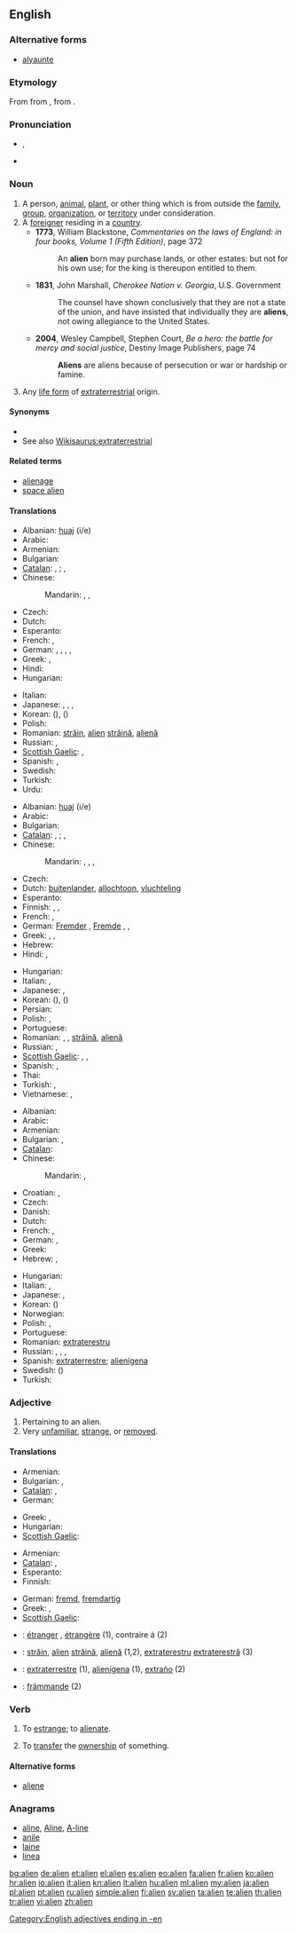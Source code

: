 ==English==
{{wikipedia|dab=Alien}}

===Alternative forms===
* [[alyaunte]] {{qualifier|15th-16th centuries}}

===Etymology===
From {{etyl|la}} {{term|alienus|aliēnus|belonging to someone else, ''later'' exotic, foreign|lang=la}} from {{term|alius||other|lang=la}}, from {{proto|Indo-European|h₂élyos}}.

===Pronunciation===
* {{IPA|/ˈeɪ.li.ən/}}, {{SAMPA|/"eI.lI.@n/}}
* {{audio|En-us-alien.ogg|Audio (US)}}

===Noun===
{{en-noun}}

# A person, [[animal]], [[plant]], or other thing which is from outside the [[family]], [[group]], [[organization]], or [[territory]] under consideration.
# A [[foreigner]] residing in a [[country]].
#* '''1773''', William Blackstone, ''Commentaries on the laws of England: in four books, Volume 1 (Fifth Edition)'', page 372
#*: An '''alien''' born may purchase lands, or other estates: but not for his own use; for the king is thereupon entitled to them.
#* '''1831''', John Marshall, ''Cherokee Nation v. Georgia'', U.S. Government
#*: The counsel have shown conclusively that they are not a state of the union, and have insisted that individually they are '''aliens''', not owing allegiance to the United States.
#* '''2004''', Wesley Campbell, Stephen Court, ''Be a hero: the battle for mercy and social justice'', Destiny Image Publishers, page 74
#*: '''Aliens''' are aliens because of persecution or war or hardship or famine.
# Any [[life form]] of [[extraterrestrial]] origin.

====Synonyms====
* {{l|en|fremd}}
* See also [[Wikisaurus:extraterrestrial]]

====Related terms====
* [[alienage]]
* [[space alien]]

====Translations====
{{trans-top|person, etc. from outside}}
* Albanian: [[huaj]] (i/e)
* Arabic: {{t-|ar|غريب|m|tr=ghariib}}
* Armenian: {{t+|hy|օտար|tr=òtar}}
* Bulgarian: {{t+|bg|чужденец}}
* [[Catalan]]: {{t+|ca|estrany|m}}, {{t-|ca|estranya|f}}; {{t-|ca|foraster|m}}, {{t-|ca|forastera|f}}
* Chinese:
*: Mandarin: {{t|cmn|異客|sc=Hani}}, {{t|cmn|异客|tr=yìkè|sc=Hani}}, {{t-|cmn|陌生人|tr=mòshēngrén|sc=Hani}}
* Czech: {{t-|cs|cizinec|m}}
* Dutch: {{t+|nl|vreemdeling}}
* Esperanto: {{t|eo|alilandano|xs=Esperanto}}
* French: {{t+|fr|étranger|m}}, {{t+|fr|étrangère|f}}
* German: {{t|de|Fremdling|m}}, {{t+|de|Fremder|m}}, {{t|de|Fremde|f}}, {{t+|de|Ausländer|m}}, {{t+|de|Ausländerin|f}}
* Greek: {{t+|el|ξένος|m|tr=ksénos}}, {{t+|el|ξένη|f|tr=kséni}}
* Hindi: {{t-|hi|अजनबी|m|tr=ajnabī|xs=Hindi}}
* Hungarian: {{t+|hu|idegen}}
{{trans-mid}}
* Italian: {{t-|it|straniero|m}}
* Japanese: {{t+|ja|外国人|tr=がいこくじん, gaikokujin}}, {{t+|ja|外人|tr=がいじん, gaijin}} {{qualifier|colloquial}}, {{t-|ja|異国人|tr=いこくじん, ikokujin}}, {{t-|ja|異邦人|tr=いほうじん, ihōjin}}
* Korean: {{t+|ko|외국인|tr=waegug-in|sc=Hang}} ({{t+|ko|外国人|sc=Hani}}), {{t|ko|이국인|tr=igug-in|sc=Hang}} ({{t-|ko|異国人|sc=Hani}})
* Polish: {{t+|pl|obcy|m}}
* Romanian: [[străin]], [[alien]] {{m}} [[străină]], [[alienă]] {{f}}
* Russian: {{t+|ru|чужак|m|tr=čužák}}, {{t+|ru|пришелец|m|tr=prišélec}}
* [[Scottish Gaelic]]: {{t-|gd|coigreach|m|xs=Scottish Gaelic}}, {{t-|gd|coimheach|m|xs=Scottish Gaelic}}
* Spanish: {{t-|es|desconocido|m}}, {{t-|es|desconocida|f}}
* Swedish: {{t+|sv|främling}}
* Turkish: {{t+|tr|yabancı}}
* Urdu: {{t-|ur|اجنبی|m|tr=ajnabī|xs=Urdu}}
{{trans-bottom}}

{{trans-top|foreigner}}
* Albanian: [[huaj]] (i/e)
* Arabic: {{t|ar|أجنبي|m|tr='ajnabiy}}
* Bulgarian: {{t+|bg|чужденец}}
* [[Catalan]]: {{t-|ca|foraster|m}}, {{t-|ca|forastera|f}}; {{t+|ca|estrany|m}}, {{t-|ca|estranya|f}}
* Chinese:
*: Mandarin: {{t-|cmn|外國人|sc=Hani}}, {{t-|cmn|外国人|tr=wàiguórén|sc=Hani}}, {{t-|cmn|外人|tr=wàirén|sc=Hani}}, {{t-|cmn|老外|tr=lǎowài|sc=Hani}} {{qualifier|colloquial}}
* Czech: {{t-|cs|cizinec|m}}
* Dutch: [[buitenlander]], [[allochtoon]], [[vluchteling]]
* Esperanto: {{t|eo|alilandano|xs=Esperanto}}
* Finnish: {{t+|fi|muukalainen}}, {{t+|fi|ulkomaalainen}}, {{t-|fi|vierasmaalainen}}
* French: {{t+|fr|étranger|m}}, {{t+|fr|étrangère|f}}
* German: [[Fremder]] {{m}}, [[Fremde]] {{f}}, {{t+|de|Ausländer|m}}, {{t+|de|Ausländerin|f}}
* Greek: {{t+|el|ξένος|m|tr=ksénos}}, {{t+|el|ξένη|f|tr=kséni}}, {{t+|el|αλλοδαπός|m|tr=allodapós}}
* Hebrew: {{t+|he|זר|alt=זָר}}
* Hindi: {{t|hi|विदेशी|tr=videshii|xs=Hindi}}, {{t|hi|अन्यदेशीय|tr=anyadeshiiya|xs=Hindi}}
{{trans-mid}}
* Hungarian: {{t+|hu|idegen}}
* Italian: {{t-|it|straniero|m}}, {{t+|it|forestiero|m}}
* Japanese: {{t+|ja|外国人|tr=がいこくじん, gaikokujin}}, {{t+|ja|外人|tr=がいじん, gaijin}} {{qualifier|colloquial}}
* Korean: {{t+|ko|외국인|tr=waegug-in|sc=Hang}} ({{t+|ko|外国人|sc=Hani}}), {{t|ko|이국인|tr=igug-in|sc=Hang}} ({{t-|ko|異国人|sc=Hani}})
* Persian: {{t+|fa|خارجی|tr=khâreji|xs=Persian}}
* Polish: {{t+|pl|cudzoziemiec|m}}, {{t+|pl|obcokrajowiec|m}}
* Portuguese: {{t+|pt|estrangeiro|m}}
* Romanian: {{t+|ro|străin|m}}, {{t-|ro|alien|m}}, [[străină]], [[alienă]] {{f}}
* Russian: {{t+|ru|иностранец|m|tr=inostránec}}, {{t+|ru|чужеземец|m|tr=čužezémec}}
* [[Scottish Gaelic]]: {{t-|gd|coigreach|m|xs=Scottish Gaelic}}, {{t-|gd|coimheach|m|xs=Scottish Gaelic}}, {{t-|gd|Gall|m|xs=Scottish Gaelic}}
* Spanish: {{t+|es|extranjero|m}}, {{t-|es|extranjera|f}}
* Thai: {{t+|th|ฝรั่ง|tr=farang}}
* Turkish: {{t+|tr|yabancı}}, {{t|tr|ecnebi}}
* Vietnamese: {{t|vi|người nước ngoài|xs=Vietnamese}}, {{t|vi|người ngoại quốc|xs=Vietnamese}}
{{trans-bottom}}

{{trans-top|life form of non-Earth origin}}
* Albanian: {{t-|sq|jashtëtokësor|xs=Albanian}}
* Arabic: {{t-|ar|غريب|m|tr=ghariib}}
* Armenian: {{t|hy|այլմոլորակային|tr=aylmolorakayin}}
* Bulgarian: {{t|bg|извънземен}}, {{t|bg|извънземен}}
* [[Catalan]]: {{t-|ca|extraterrestre|m|f}}
* Chinese:
*: Mandarin: {{t|cmn|外星人|tr=wàixīngrén|sc=Hani}}, {{t-|cmn|宇宙人|tr=yǔzhòurén|sc=Hani}}
* Croatian: {{t|hr|vanzemaljac|m}}, {{t|hr|izvanzemaljac|m}}
* Czech: {{t+|cs|mimozemšťan|m}}
* Danish: {{t|da|rumvæsen}}
* Dutch: {{t-|nl|buitenaards}}
* French: {{t+|fr|extraterrestre}}, {{t|fr|gamien|m}}
* German: {{t|de|Außerirdischer|m}}, {{t-|de|Außerirdische|f}}
* Greek: {{t+|el|εξωγήινος|m|tr=eksogí'inos}}
* Hebrew: {{t|he|חייזר|m}}, {{t|he|חוצן|m}}
{{trans-mid}}
* Hungarian: {{t+|hu|földönkívüli}}
* Italian: {{t-|it|extraterrestre}}, {{t+|it|alieno}}
* Japanese: {{t-|ja|宇宙人|tr=うちゅうじん, uchūjin}}, {{t-|ja|異星人|tr=いせいじん, iseijin}}
* Korean: {{t|ko|우주인|tr=uju'in|sc=Hang}} ({{t|ko| 宇宙人}})
* Norwegian: {{t|no|romvesen}}
* Polish: {{t|pl|istota pozaziemska|f}}, {{t|pl|kosmita|m}}
* Portuguese: {{t-|pt|alienígena|m}}
* Romanian: [[extraterestru]]
* Russian: {{t|ru|инопланетянин|m|tr=inoplanetjánin}}, {{t|ru|инопланетянка|f|tr=inoplanetjánka}}, {{t|ru|инопланетяне|p|tr=inoplanetjáne}}, {{t|ru|пришелец|m|tr=prišélec}}
* Spanish: [[extraterrestre]]; [[alienígena]]
* Swedish: {{t|sv|utomjording}} ({{t|sv|utomjordling}})
* Turkish: {{t+|tr|uzaylı}}
{{trans-bottom}}

===Adjective===
{{en-adj}}

# Pertaining to an alien.
# Very [[unfamiliar]], [[strange]], or [[removed]].

====Translations====
{{trans-top|Pertaining to an alien}}
* Armenian: {{t+|hy|օտար|tr=òtar}}
* Bulgarian: {{t|bg|чужд}}, {{t|bg|чуждестранен}}
* [[Catalan]]: {{t+|ca|aliè}}, {{qualifier|Valencian}} {{t+|ca|alié}}
* German: {{t+|de|außerirdisch}}
{{trans-mid}}
* Greek: {{t+|el|ξένος|m|tr=ksénos}}, {{t+|el|ξένη|f|tr=kséni}}
* Hungarian: {{t+|hu|idegen}}
* [[Scottish Gaelic]]: {{t-|gd|coimheach|xs=Scottish Gaelic}}
{{trans-bottom}}

{{trans-top|Being unfamiliar with}}
* Armenian: {{t+|hy|օտար|tr=òtar}}
* [[Catalan]]: {{t+|ca|estrany|m}}, {{t-|ca|estranya|f}}
* Esperanto: {{t+|eo|fremda|xs=Esperanto}}
* Finnish: {{t+|fi|vieras}}
{{trans-mid}}
* German: [[fremd]], [[fremdartig]]
* Greek: {{t+|el|ξένος|m|tr=ksénos}}, {{t+|el|ξένη|f|tr=kséni}}
* [[Scottish Gaelic]]: {{t-|gd|coimheach|xs=Scottish Gaelic}}
{{trans-bottom}}

{{checktrans-top}}
<!--added {{ttbc}}s here.-->
* {{ttbc|fr}}: [[étranger]] {{m}}, [[étrangère]] {{f}} (1), contraire à (2)
* {{ttbc|ro}}: [[străin]], [[alien]] {{m}} [[străină]], [[alienă]] {{f}} (1,2), [[extraterestru]] {{m}} [[extraterestră]] (3)
* {{ttbc|es}}: [[extraterrestre]] (1), [[alienígena]] (1), [[extraño]] {{m}} (2)
* {{ttbc|sv}}: [[främmande]] (2)
{{trans-bottom}}

===Verb===
{{en-verb}}

# {{transitive}} To [[estrange]]; to [[alienate]].
# {{legal}} To [[transfer]] the [[ownership]] of something.

====Alternative forms====
* [[aliene]]

===Anagrams===
* [[aline#English|aline]], [[Aline#English|Aline]], [[A-line#English|A-line]]
* [[anile#English|anile]]
* [[laine#English|laine]]
* [[linea#English|linea]]

[[Category:English adjectives ending in -en]]

[[bg:alien]]
[[de:alien]]
[[et:alien]]
[[el:alien]]
[[es:alien]]
[[eo:alien]]
[[fa:alien]]
[[fr:alien]]
[[ko:alien]]
[[hr:alien]]
[[io:alien]]
[[it:alien]]
[[kn:alien]]
[[lt:alien]]
[[hu:alien]]
[[ml:alien]]
[[my:alien]]
[[ja:alien]]
[[pl:alien]]
[[pt:alien]]
[[ru:alien]]
[[simple:alien]]
[[fi:alien]]
[[sv:alien]]
[[ta:alien]]
[[te:alien]]
[[th:alien]]
[[tr:alien]]
[[vi:alien]]
[[zh:alien]]